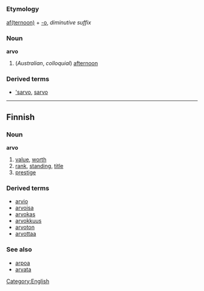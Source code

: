 =={{en}}==
[[Category:English]]
===Etymology===
[[afternoon|af(ternoon)]] + [[-o]], ''diminutive suffix''
===Noun===
'''arvo'''

#(''Australian'', ''colloquial'') [[afternoon]]
===Derived terms===
*[['sarvo]], [[sarvo]]

----
==Finnish==

===Noun===
'''arvo'''

# [[value]], [[worth]]
# [[rank]], [[standing]], [[title]]
# [[prestige]]

===Derived terms===
*[[arvio]]
*[[arvoisa]]
*[[arvokas]]
*[[arvokkuus]]
*[[arvoton]]
*[[arvottaa]]

===See also===
*[[arpoa]]
*[[arvata]]